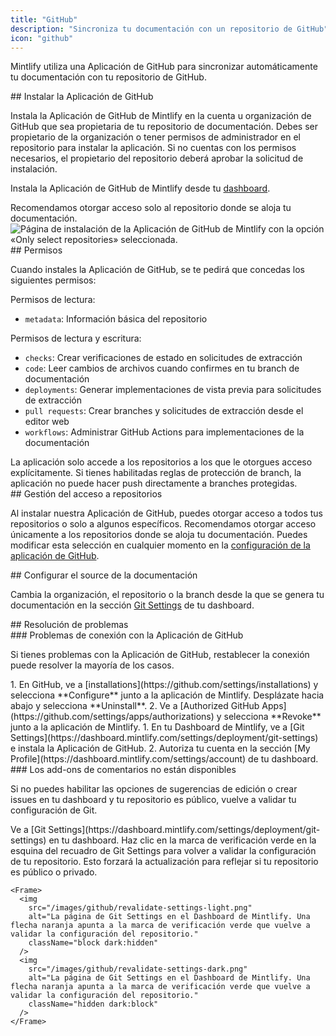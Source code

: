 ```yaml
---
title: "GitHub"
description: "Sincroniza tu documentación con un repositorio de GitHub"
icon: "github"
---
```


Mintlify utiliza una Aplicación de GitHub para sincronizar automáticamente tu documentación con tu repositorio de GitHub.

<div id="installing-the-github-app">
  ## Instalar la Aplicación de GitHub
</div>

Instala la Aplicación de GitHub de Mintlify en la cuenta u organización de GitHub que sea propietaria de tu repositorio de documentación. Debes ser propietario de la organización o tener permisos de administrador en el repositorio para instalar la aplicación. Si no cuentas con los permisos necesarios, el propietario del repositorio deberá aprobar la solicitud de instalación.

Instala la Aplicación de GitHub de Mintlify desde tu [dashboard](https://dashboard.mintlify.com/settings/organization/github-app).

<Tip>
Recomendamos otorgar acceso solo al repositorio donde se aloja tu documentación.
</Tip>

<Frame>
  <img className="h-80" alt="Página de instalación de la Aplicación de GitHub de Mintlify con la opción «Only select repositories» seleccionada." src="/images/github/select-repos.png" />
</Frame>

<div id="permissions">
  ## Permisos
</div>

Cuando instales la Aplicación de GitHub, se te pedirá que concedas los siguientes permisos:

Permisos de lectura:

* `metadata`: Información básica del repositorio

Permisos de lectura y escritura:

* `checks`: Crear verificaciones de estado en solicitudes de extracción
* `code`: Leer cambios de archivos cuando confirmes en tu branch de documentación
* `deployments`: Generar implementaciones de vista previa para solicitudes de extracción
* `pull requests`: Crear branches y solicitudes de extracción desde el editor web
* `workflows`: Administrar GitHub Actions para implementaciones de la documentación

<Info>
La aplicación solo accede a los repositorios a los que le otorgues acceso explícitamente. Si tienes habilitadas reglas de protección de branch, la aplicación no puede hacer push directamente a branches protegidas.
</Info>

<div id="managing-repository-access">
  ## Gestión del acceso a repositorios
</div>

Al instalar nuestra Aplicación de GitHub, puedes otorgar acceso a todos tus repositorios o solo a algunos específicos. Recomendamos otorgar acceso únicamente a los repositorios donde se aloja tu documentación. Puedes modificar esta selección en cualquier momento en la [configuración de la aplicación de GitHub](https://github.com/apps/mintlify/installations/new).

<div id="configuring-docs-source">
  ## Configurar el source de la documentación
</div>

Cambia la organización, el repositorio o la branch desde la que se genera tu documentación en la sección [Git Settings](https://dashboard.mintlify.com/settings/deployment/git-settings) de tu dashboard.

<div id="troubleshooting">
  ## Resolución de problemas
</div>

<div id="github-app-connection-issues">
  ### Problemas de conexión con la Aplicación de GitHub
</div>

Si tienes problemas con la Aplicación de GitHub, restablecer la conexión puede resolver la mayoría de los casos.

<Steps>
  <Step title="Desinstala la aplicación de Mintlify desde GitHub.">
    1. En GitHub, ve a [installations](https://github.com/settings/installations) y selecciona **Configure** junto a la aplicación de Mintlify. Desplázate hacia abajo y selecciona **Uninstall**.
    2. Ve a [Authorized GitHub Apps](https://github.com/settings/apps/authorizations) y selecciona **Revoke** junto a la aplicación de Mintlify.
  </Step>
  <Step title="Vuelve a instalar la aplicación de Mintlify.">
    1. En tu Dashboard de Mintlify, ve a [Git Settings](https://dashboard.mintlify.com/settings/deployment/git-settings) e instala la Aplicación de GitHub.
    2. Autoriza tu cuenta en la sección [My Profile](https://dashboard.mintlify.com/settings/account) de tu dashboard.
  </Step>
</Steps>

<div id="feedback-add-ons-are-unavailable">
  ### Los add-ons de comentarios no están disponibles
</div>

Si no puedes habilitar las opciones de sugerencias de edición o crear issues en tu dashboard y tu repositorio es público, vuelve a validar tu configuración de Git.

<Steps>
  <Step title="Ve a Git Settings">
    Ve a [Git Settings](https://dashboard.mintlify.com/settings/deployment/git-settings) en tu dashboard.
  </Step>
  <Step title="Vuelve a validar tu configuración">
    Haz clic en la marca de verificación verde en la esquina del recuadro de Git Settings para volver a validar la configuración de tu repositorio. Esto forzará la actualización para reflejar si tu repositorio es público o privado.

    <Frame>
      <img
        src="/images/github/revalidate-settings-light.png"
        alt="La página de Git Settings en el Dashboard de Mintlify. Una flecha naranja apunta a la marca de verificación verde que vuelve a validar la configuración del repositorio."
        className="block dark:hidden"
      />
      <img
        src="/images/github/revalidate-settings-dark.png"
        alt="La página de Git Settings en el Dashboard de Mintlify. Una flecha naranja apunta a la marca de verificación verde que vuelve a validar la configuración del repositorio."
        className="hidden dark:block"
      />
    </Frame>
  </Step>
</Steps>